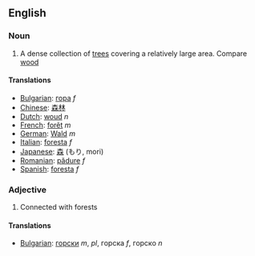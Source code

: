 ==English==

===Noun===

#A dense collection of [[tree]]s covering a relatively large area.  Compare [[wood]]

====Translations====
*[[Bulgarian]]: [[гора]] ''f''
*[[Chinese]]: [[森]][[林]]
*[[Dutch]]: [[woud]] ''n''
*[[French]]: [[forêt]] ''m''
*[[German]]: [[Wald]] ''m''
*[[Italian]]: [[foresta]] ''f''
*[[Japanese]]: [[森]] (もり, mori)
*[[Romanian]]: [[pădure]] ''f''
*[[Spanish]]: [[foresta]] ''f''
===Adjective===

#Connected with forests

====Translations====

*[[Bulgarian]]: [[горски]] ''m'', ''pl'', горска ''f'', горско ''n''